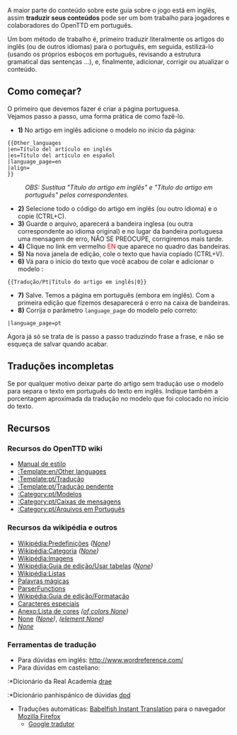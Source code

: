 A maior parte do conteúdo sobre este guia sobre o jogo está em inglês, assim '''traduzir seus conteúdos''' pode ser um bom trabalho para jogadores e colaboradores do OpenTTD em português.

Um bom método de trabalho é, primeiro traduzir literalmente os artigos do inglês (ou de outros idiomas) para o português, em seguida, estilizá-lo (usando os próprios esboços em português, revisando a estrutura gramatical das sentenças ...), e, finalmente, adicionar, corrigir ou atualizar o conteúdo.

==Como começar?==
O primeiro que devemos fazer é criar a página portuguesa.<br/>
Vejamos passo a passo, uma forma prática de como fazê-lo. 
*'''1)''' No artigo em inglês adicione o modelo {{en/s|Other languages}} no início da página:
<pre>
{{Other_languages
|en=Título del artículo en inglés
|es=Título del artículo en español
|language_page=en
|align=
}}
</pre>
:''OBS: Sustitua "Título do artigo em inglês" e "Título do artigo em português" pelos correspondentes.''
*'''2)''' Selecione todo o código do artigo em inglês (ou outro idioma) e o copie (CTRL+C).
*'''3)''' Guarde o arquivo, aparecerá a bandeira inglesa (ou outra correspondente ao idioma original) e no lugar da bandeira portuguesa uma mensagem de erro, NÃO SE PREOCUPE, corrigiremos mais tarde.
*'''4)''' Clique no link em vermelho <span style="color:red">EN</span> que aparece no quadro das bandeiras.
*'''5)''' Na nova janela de edição, cole o texto que havia copiado (CTRL+V).
*'''6)''' Vá para o início do texto que você acabou de colar e adicionar o modelo {{en/s|Tradução/Pt}}:
<pre>
{{Tradução/Pt|Título do artigo em inglês|0}}
</pre>
*'''7)''' Salve. Temos a página em português (embora em inglês). Com a primeira edição que fizemos desaparecerá o erro na caixa de bandeiras.
*'''8)''' Corrija o parâmetro <code>language_page</code> do modelo {{en/s|Other languages}} pelo correto:
<pre>
|language_page=pt
</pre>

Agora já só se trata de is passo a passo traduzindo frase a frase, e não se esqueça de salvar quando acabar.

==Traduções incompletas==
Se por qualquer motivo deixar parte do artigo sem tradução use o modelo {{en/s|Tradução pendente/Pt}} para separa o texto em português do texto em inglês. Indique também a porcentagem aproximada da tradução no modelo {{en/s|Tradução/Pt}} que foi colocado no início do texto. 

==Recursos==
===Recursos do OpenTTD wiki===
*[[en/Main/Manual of Style|Manual de estilo]]
*[[:Template:en/Other languages]]
*[[:Template:pt/Tradução]]
*[[:Template:pt/Tradução pendente]]
*[[:Category:pt/Modelos]]
*[[:Category:pt/Caixas de mensagens]]
*[[:Category:pt/Arquivos em Português]]

===Recursos da wikipédia e outros===
*[http://pt.wikipedia.org/wiki/Wikip%C3%A9dia:Predefini%C3%A7%C3%B5es Wikipédia:Predefinições] ''([https://www.wikipedia.org/wiki/Help:Template None])''
*[http://pt.wikipedia.org/wiki/Ajuda:Categoria Wikipédia:Categoria] ''([https://www.wikipedia.org/wiki/Help:Category None])''
*[https://www.wikipedia.org/wiki/Wikipedia:Picture_tutorial Wikipédia:Imagens]
*[http://pt.wikipedia.org/wiki/Ajuda:Guia_de_edi%C3%A7%C3%A3o/Usar_tabelas Wikipédia:Guia de edição/Usar tabelas] ''([https://www.wikipedia.org/wiki/Help:Table None])''
*[http://en.wikipedia.org/wiki/Help:List Wikipédia:Listas]
*[http://www.mediawiki.org/wiki/Help:Magic_words/pt-br Palavras mágicas]
*[http://www.mediawiki.org/wiki/Help:Extension:ParserFunctions/pt-br ParserFunctions]
*[http://pt.wikipedia.org/wiki/Ajuda:Guia_de_edição/Formatação Wikipédia:Guia de edição/Formatação]
*[http://en.wikipedia.org/wiki/Help:Special_characters Caracteres especiais]
*[http://pt.wikipedia.org/wiki/Anexo:Lista_de_cores Anexo:Lista de cores] ''([https://www.wikipedia.org/wiki/List of colors None])''
*[https://www.wikipedia.org/wiki/es:HTML None] ''([https://www.wikipedia.org/wiki/HTML None])'', ''([https://www.wikipedia.org/wiki/HTML element None])''
*''[https://www.wikipedia.org/wiki/Help:Hidden_text None]''

===Ferramentas de tradução===
*Para dúvidas em inglês: http://www.wordreference.com/
*Para dúvidas em casteliano:
:*Dicionário da Real Academia [http://buscon.rae.es/draeI/html/cabecera.htm drae]
:*Dicionário panhispánico de dúvidas [http://buscon.rae.es/dpdI/ dpd]
*Traduções automáticas: [https://addons.mozilla.org/es-ES/firefox/addon/7004/ Babelfish Instant Translation] para o navegador [http://www.mozilla-europe.org/es/firefox/ Mozilla Firefox]
**[http://translate.google.com.br/ Google tradutor]